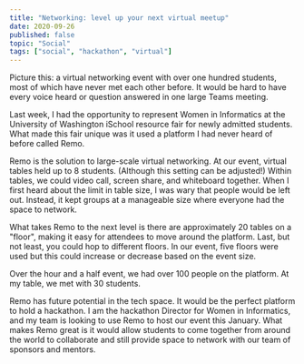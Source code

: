 ```yaml
---
title: "Networking: level up your next virtual meetup"
date: 2020-09-26
published: false
topic: "Social"
tags: ["social", "hackathon", "virtual"]
---
```


Picture this: a virtual networking event with over one hundred students, most of which have never met each other before. It would be hard to have every voice heard or question answered in one large Teams meeting.

Last week, I had the opportunity to represent Women in Informatics at the University of Washington iSchool resource fair for newly admitted students. What made this fair unique was it used a platform I had never heard of before called Remo.

Remo is the solution to large-scale virtual networking. At our event, virtual tables held up to 8 students. (Although this setting can be adjusted!) Within tables, we could video call, screen share, and whiteboard together. When I first heard about the limit in table size, I was wary that people would be left out. Instead, it kept groups at a manageable size where everyone had the space to network.

What takes Remo to the next level is there are approximately 20 tables on a "floor", making it easy for attendees to move around the platform. Last, but not least, you could hop to different floors. In our event, five floors were used but this could increase or decrease based on the event size.

Over the hour and a half event, we had over 100 people on the platform. At my table, we met with 30 students.

Remo has future potential in the tech space. It would be the perfect platform to hold a hackathon. I am the hackathon Director for Women in Informatics, and my team is looking to use Remo to host our event this January. What makes Remo great is it would allow students to come together from around the world to collaborate and still provide space to network with our team of sponsors and mentors.

